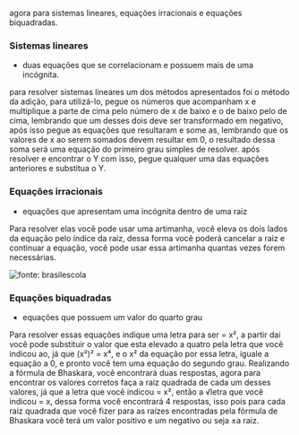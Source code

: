 





agora para sistemas lineares, equações irracionais e equações
biquadradas.








### Sistemas lineares

-   duas equações que se correlacionam e possuem mais de uma incógnita.

para resolver sistemas lineares um dos métodos apresentados foi o método
da adição, para utilizá-lo, pegue os números que acompanham x e
multiplique a parte de cima pelo número de x de baixo e o de baixo pelo
de cima, lembrando que um desses dois deve ser transformado em negativo,
após isso pegue as equações que resultaram e some as, lembrando que os
valores de x ao serem somados devem resultar em 0, o resultado dessa
soma será uma equação do primeiro grau simples de resolver. após
resolver e encontrar o Y com isso, pegue qualquer uma das equações
anteriores e substitua o Y.








### Equações irracionais

-   equações que apresentam uma incógnita dentro de uma raiz

Para resolver elas você pode usar uma artimanha, você eleva os dois
lados da equação pelo índice da raiz, dessa forma você poderá cancelar a
raiz e continuar a equação, você pode usar essa artimanha quantas vezes
forem necessárias.

![fonte: brasilescola](/image/image_7.png)








### Equações biquadradas

-   equações que possuem um valor do quarto grau

Para resolver essas equações indique uma letra para ser = x², a partir
dai você pode substituir o valor que esta elevado a quatro pela letra
que você indicou ao, já que (x²)² = x⁴, e o x² da equação por essa
letra, iguale a equação a 0, e pronto você tem uma equação do segundo
grau. Realizando a fórmula de Bhaskara, você encontrará duas respostas,
agora para encontrar os valores corretos faça a raiz quadrada de cada um
desses valores, já que a letra que você indicou = x², então a √letra que
você indicou = x, dessa forma você encontrará 4 respostas, isso pois
para cada raiz quadrada que você fizer para as raízes encontradas pela
fórmula de Bhaskara você terá um valor positivo e um negativo ou seja ±a
raiz.


